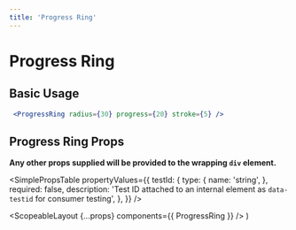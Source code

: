 ```yaml
---
title: 'Progress Ring'
---
```



# Progress Ring

## Basic Usage

```.jsx
 <ProgressRing radius={30} progress={20} stroke={5} />
```

## Progress Ring Props

**Any other props supplied will be provided to the wrapping `div` element.**

<SimplePropsTable
  propertyValues={{
    testId: {
      type: {
        name: 'string',
      },
      required: false,
      description:
        'Test ID attached to an internal element as `data-testid` for consumer testing',
    },
  }}
/>

  <ScopeableLayout {...props} components={{ ProgressRing }} />
)
